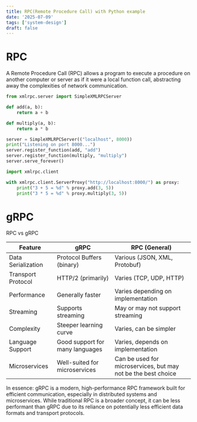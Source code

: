 ```yaml
---
title: RPC(Remote Procedure Call) with Python example
date: '2025-07-09'
tags: ['system-design']
draft: false
---
```


# RPC

A Remote Procedure Call (RPC) allows a program to execute a procedure on another computer or server as if it were a local function call, abstracting away the complexities of network communication.

```python
from xmlrpc.server import SimpleXMLRPCServer

def add(a, b):
    return a + b

def multiply(a, b):
    return a * b

server = SimpleXMLRPCServer(("localhost", 8000))
print("Listening on port 8000...")
server.register_function(add, "add")
server.register_function(multiply, "multiply")
server.serve_forever()

```

```python
import xmlrpc.client

with xmlrpc.client.ServerProxy("http://localhost:8000/") as proxy:
    print("3 + 5 = %d" % proxy.add(3, 5))
    print("3 * 5 = %d" % proxy.multiply(3, 5))

```

# gRPC

RPC vs gRPC

| Feature            | gRPC                                         | RPC (General)                                                      |
|--------------------|----------------------------------------------|--------------------------------------------------------------------|
| Data Serialization | Protocol Buffers (binary)                    | Various (JSON, XML, Protobuf)                                      |
| Transport Protocol | HTTP/2 (primarily)                           | Varies (TCP, UDP, HTTP)                                            |
| Performance        | Generally faster                             | Varies depending on implementation                                 |
| Streaming          | Supports streaming                           | May or may not support streaming                                   |
| Complexity         | Steeper learning curve                       | Varies, can be simpler                                             |
| Language Support   | Good support for many languages              | Varies, depends on implementation                                  |
| Microservices      | Well-suited for microservices                | Can be used for microservices, but may not be the best choice      |

In essence: gRPC is a modern, high-performance RPC framework built for efficient communication, especially in distributed systems and microservices. While traditional RPC is a broader concept, it can be less performant than gRPC due to its reliance on potentially less efficient data formats and transport protocols. 